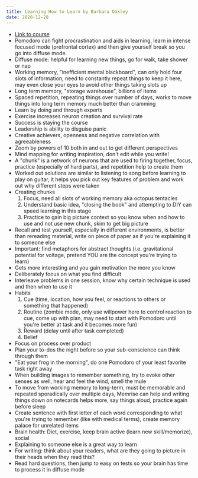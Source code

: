 ```yaml
---
title: Learning How to Learn by Barbara Oakley
date: 2020-12-28
---
```


- [Link to course](https://www.coursera.org/learn/learning-how-to-learn)
- Pomodoro can fight procrastination and aids in learning, learn in intense focused mode (prefrontal cortex) and then give yourself break so you go into diffuse mode.
- Diffuse mode: helpful for learning new things, go for walk, take shower or nap
- Working memory, "inefficient mental blackboard", can only hold four slots of information, need to constantly repeat things to keep it here, may even close your eyes to avoid other things taking slots up
- Long term memory, "storage warehouse", billions of items
- Spaced repetition, repeating things over number of days, works to move things into long term memory much better than cramming
- Learn by doing and through experts
- Exercise increases neuron creation and survival rate
- Success is staying the course
- Leadership is ability to disguise panic
- Creative achievers, openness and negative correlation with agreeableness
- Zoom by powers of 10 both in and out to get different perspectives
- Mind mapping for writing inspiration, don't edit while you write!
- A "chunk" is a network of neurons that are used to firing together, focus, practice (especially of hard parts), and repetition help to create them
- Worked out solutions are similar to listening to song before learning to play on guitar, it helps you pick out key features of problem and work out why different steps were taken
- Creating chunks
  1. Focus, need all slots of working memory aka octopus tentacles
  1. Understand basic idea, "closing the book" and attempting to DIY can speed learning in this stage
  1. Practice to gain big picture context so you know when and how to use and not use new chunk, skim to get big picture
- Recall and test yourself, especially in different environments, is better than rereading material, write on piece of paper as if you're explaining it to someone else
- Important: find metaphors for abstract thoughts (i.e. gravitational potential for voltage, pretend YOU are the concept you're trying to learn)
- Gets more interesting and you gain motivation the more you know
- Deliberately focus on what you find difficult
- Interleave problems in one session, know why certain technique is used and then when to use it
- Habits
  1. Cue (time, location, how you feel, or reactions to others or something that happened)
  1. Routine (zombie mode, only use willpower here to control reaction to cue, come up with plan, may need to start with Pomodoro until you're better at task and it becomes more fun)
  1. Reward (delay until after task completed)
  1. Belief
- Focus on process over product
- Plan your to-dos the night before so your sub-conscience can think through them
- "Eat your frog in the morning", do one Pomodoro of your least favorite task right away
- When building images to remember something, try to evoke other senses as well, hear and feel the wind, smell the mule
- To move from working memory to long-term, must be memorable and repeated sporadically over multiple days, Memrise can help and writing things down on notecards helps more, say things aloud, practice again before sleep
- Create sentence with first letter of each word corresponding to what you're trying to remember (like with medical terms), create memory palace for unrelated items
- Brain health: Diet, exercise, keep brain active (learn new skill/memorize), social
- Explaining to someone else is a great way to learn
- For writing: think about your readers, what are they going to picture in their heads when they read this?
- Read hard questions, then jump to easy on tests so your brain has time to process it in diffuse mode
